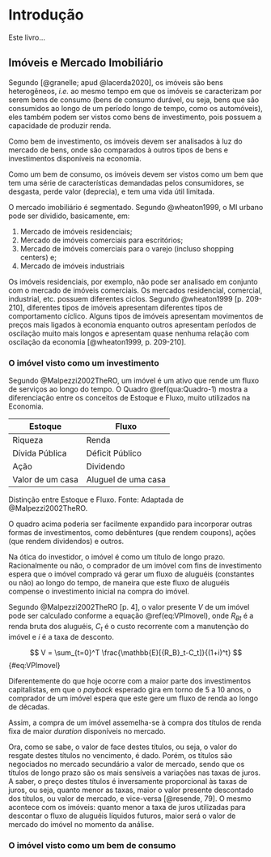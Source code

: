 # Introdução {#sec-intro}

Este livro...

## Imóveis e Mercado Imobiliário

Segundo [@granelle; apud @lacerda2020], os imóveis são bens heterogêneos, *i.e.* ao mesmo tempo em que os imóveis se caracterizam por serem bens de consumo (bens de consumo durável, ou seja, bens que são consumidos ao longo de um período longo de tempo, como os automóveis), eles também podem ser vistos como bens de investimento, pois possuem a capacidade de produzir renda.

Como bem de investimento, os imóveis devem ser analisados à luz do mercado de bens, onde são comparados à outros tipos de bens e investimentos disponíveis na economia.

Como um bem de consumo, os imóveis devem ser vistos como um bem que tem uma série de características demandadas pelos consumidores, se desgasta, perde valor (deprecia), e tem uma vida útil limitada.

O mercado imobiliário é segmentado. Segundo @wheaton1999, o MI urbano pode ser dividido, basicamente, em:

1.  Mercado de imóveis residenciais;
2.  Mercado de imóveis comerciais para escritórios;
3.  Mercado de imóveis comerciais para o varejo (incluso shopping centers) e;
4.  Mercado de imóveis industriais

Os imóveis residenciais, por exemplo, não pode ser analisado em conjunto com o mercado de imóveis comerciais. Os mercados residencial, comercial, industrial, etc. possuem diferentes ciclos. Segundo @wheaton1999 [p. 209-210], diferentes tipos de imóveis apresentam diferentes tipos de comportamento cíclico. Alguns tipos de imóveis apresentam movimentos de preços mais ligados à economia enquanto outros apresentam períodos de oscilação muito mais longos e apresentam quase nenhuma relação com oscilação da economia [@wheaton1999, p. 209-210].

### O imóvel visto como um investimento

Segundo @Malpezzi2002TheRO, um imóvel é um ativo que rende um fluxo de serviços ao longo do tempo. O Quadro \@ref(qua:Quadro-1) mostra a diferenciação entre os conceitos de Estoque e Fluxo, muito utilizados na Economia.

::: {#tbl-StockvsFlow}
| Estoque          | Fluxo               |
|------------------|---------------------|
| Riqueza          | Renda               |
| Dívida Pública   | Déficit Público     |
| Ação             | Dividendo           |
| Valor de um casa | Aluguel de uma casa |

Distinção entre Estoque e Fluxo. Fonte: Adaptada de @Malpezzi2002TheRO.

:::

O quadro acima poderia ser facilmente expandido para incorporar outras formas de investimentos, como debêntures (que rendem coupons), ações (que rendem dividendos) e outros.

Na ótica do investidor, o imóvel é como um título de longo prazo. Racionalmente ou não, o comprador de um imóvel com fins de investimento espera que o imóvel comprado vá gerar um fluxo de aluguéis (constantes ou não) ao longo do tempo, de maneira que este fluxo de aluguéis compense o investimento inicial na compra do imóvel.

Segundo @Malpezzi2002TheRO [p. 4], o valor presente $V$ de um imóvel pode ser calculado conforme a equação \@ref(eq:VPImovel), onde ${R_B}_t$ é a renda bruta dos aluguéis, $C_t$ é o custo recorrente com a manutenção do imóvel e $i$ é a taxa de desconto.

$$
V = \sum_{t=0}^T \frac{\mathbb{E}[{R_B}_t-C_t]}{(1+i)^t}
$$ {#eq:VPImovel}

Diferentemente do que hoje ocorre com a maior parte dos investimentos capitalistas, em que o *payback* esperado gira em torno de 5 a 10 anos, o comprador de um imóvel espera que este gere um fluxo de renda ao longo de décadas.

Assim, a compra de um imóvel assemelha-se à compra dos títulos de renda fixa de maior *duration* disponíveis no mercado.

Ora, como se sabe, o valor de face destes títulos, ou seja, o valor do resgate destes títulos no vencimento, é dado. Porém, os títulos são negociados no mercado secundário a valor de mercado, sendo que os títulos de longo prazo são os mais sensíveis a variações nas taxas de juros. A saber, o preço destes títulos é inversamente proporcional às taxas de juros, ou seja, quanto menor as taxas, maior o valor presente descontado dos títulos, ou valor de mercado, e vice-versa [@resende, 79]. O mesmo acontece com os imóveis: quanto menor a taxa de juros utilizadas para descontar o fluxo de aluguéis líquidos futuros, maior será o valor de mercado do imóvel no momento da análise.

### O imóvel visto como um bem de consumo
